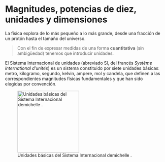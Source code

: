 # Magnitudes, potencias de diez, unidades y dimensiones


::: {.justify}
La física explora de lo más pequeño a lo más grande, desde una fracción de un protón hasta el tamaño del universo.


> Con el fin de expresar medidas de una forma **cuantitativa** (sin ambigüedad) tenemos que introducir unidades.


El Sistema Internacional de unidades (abreviado SI, del francés *Système international d'unités*) es un sistema constituido por siete unidades básicas: metro, kilogramo, segundo, kelvin, ampere, mol y candela, que definen a las correspondientes magnitudes físicas fundamentales y que han sido elegidas por convención. 
:::

::: {.column-margin}
![Unidades básicas del Sistema Internacional
demichelle
.](img/SI_wheel.png){width=200}
:::



